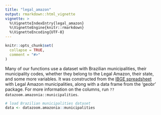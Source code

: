 ---
title: "legal_amazon"
output: rmarkdown::html_vignette
vignette: >
  %\VignetteIndexEntry{legal_amazon}
  %\VignetteEngine{knitr::rmarkdown}
  %\VignetteEncoding{UTF-8}
---

```{r, include = FALSE}
knitr::opts_chunk$set(
  collapse = TRUE,
  comment = "#>"
)
```

Many of our functions use a dataset with Brazilian municipalities, their municipality codes, whether they belong to the Legal Amazon, their state, and some more variables. It was constructed from the [IBGE spreadsheet](https://www.ibge.gov.br/geociencias/cartas-e-mapas/mapas-regionais/15819-amazonia-legal.html?=&t=acesso-ao-produto) with Legal Amazon municipalities, along with a data frame from the 'geobr' package. For more information on the columns, run `??datazoom.amazonia::municipalities`.

```{r, eval = FALSE}
# load Brazilian municipalities dataset
data <- datazoom.amazonia::municipalities
```
